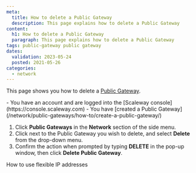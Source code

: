 ```yaml
---
meta:
  title: How to delete a Public Gateway
  description: This page explains how to delete a Public Gateway
content:
  h1: How to delete a Public Gateway
  paragraph: This page explains how to delete a Public Gateway
tags: public-gateway public gateway
dates:
  validation: 2023-05-24
  posted: 2021-05-26
categories:
  - network
---
```


This page shows you how to delete a [Public Gateway](/network/public-gateways/concepts/#public-gateway).

<Macro id="iam-requirements" />

<Message type="requirement">
  - You have an account and are logged into the [Scaleway console](https://console.scaleway.com)
  - You have [created a Public Gateway](/network/public-gateways/how-to/create-a-public-gateway/)
</Message>

1. Click **Public Gateways** in the **Network** section of the side menu.
2. Click <Icon name="more" /> next to the Public Gateway you wish to delete, and select **Delete** from the drop-down menu.
    <Lightbox src="scaleway-delete-gw.webp" alt="" />
3. Confirm the action when prompted by typing **DELETE** in the pop-up window, then click **Delete Public Gateway**.

<Navigation title="See Also">
  <PreviousButton to="/network/public-gateways/how-to/use-flexible-ips/">How to use flexible IP addresses</PreviousButton>
</Navigation>

